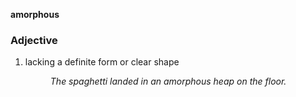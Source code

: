 '''amorphous'''
===Adjective===
#lacking a definite form or clear shape
#:''The spaghetti landed in an amorphous heap on the floor.''
